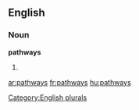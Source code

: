 
==English==

===Noun===
'''pathways'''

# {{plural of|[[pathway]]}}

[[Category:English plurals]]

[[ar:pathways]]
[[fr:pathways]]
[[hu:pathways]]